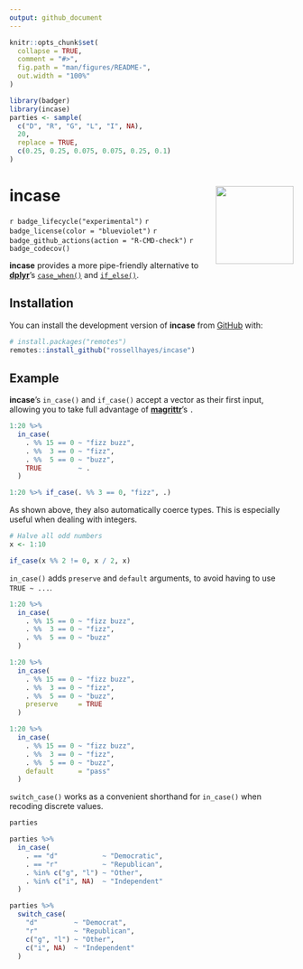 ```yaml
---
output: github_document
---
```


<!-- README.md is generated from README.Rmd. Please edit that file -->

```r
knitr::opts_chunk$set(
  collapse = TRUE,
  comment = "#>",
  fig.path = "man/figures/README-",
  out.width = "100%"
)

library(badger)
library(incase)
parties <- sample(
  c("D", "R", "G", "L", "I", NA),
  20,
  replace = TRUE,
  c(0.25, 0.25, 0.075, 0.075, 0.25, 0.1)
)
```

# incase <img src="man/figures/logo.png?raw=TRUE" align="right" height="138" />

<!-- badges: start -->
<!-- `r badge_cran_release(color = "brightgreen")` -->
`r badge_lifecycle("experimental")`
`r badge_license(color = "blueviolet")`
`r badge_github_actions(action = "R-CMD-check")`
`r badge_codecov()`
<!-- `r badge_dependencies()` -->
<!-- badges: end -->

**incase** provides a more pipe-friendly alternative to [**dplyr**](https://github.com/tidyverse/dplyr)'s [`case_when()`](https://dplyr.tidyverse.org/reference/case_when.html) and [`if_else()`](https://dplyr.tidyverse.org/reference/if_else.html).

## Installation

You can install the development version of **incase** from [GitHub](https://github.com/rossellhayes/incase) with:

``` r
# install.packages("remotes")
remotes::install_github("rossellhayes/incase")
```

## Example

**incase**'s `in_case()` and `if_case()` accept a vector as their first input, allowing you to take full advantage of [**magrittr**](https://github.com/tidyverse/magrittr)'s `.`

```r
1:20 %>%
  in_case(
    . %% 15 == 0 ~ "fizz buzz",
    . %%  3 == 0 ~ "fizz",
    . %%  5 == 0 ~ "buzz",
    TRUE         ~ .
  )

1:20 %>% if_case(. %% 3 == 0, "fizz", .)
```

As shown above, they also automatically coerce types.
This is especially useful when dealing with integers.

```r
# Halve all odd numbers
x <- 1:10

if_case(x %% 2 != 0, x / 2, x)
```

`in_case()` adds `preserve` and `default` arguments, to avoid having to use `TRUE ~ ...`.

```r
1:20 %>%
  in_case(
    . %% 15 == 0 ~ "fizz buzz",
    . %%  3 == 0 ~ "fizz",
    . %%  5 == 0 ~ "buzz"
  )

1:20 %>%
  in_case(
    . %% 15 == 0 ~ "fizz buzz",
    . %%  3 == 0 ~ "fizz",
    . %%  5 == 0 ~ "buzz",
    preserve     = TRUE
  )

1:20 %>%
  in_case(
    . %% 15 == 0 ~ "fizz buzz",
    . %%  3 == 0 ~ "fizz",
    . %%  5 == 0 ~ "buzz",
    default      = "pass"
  )
```

`switch_case()` works as a convenient shorthand for `in_case()` when recoding discrete values.

```r
parties

parties %>% 
  in_case(
    . == "d"           ~ "Democratic",
    . == "r"           ~ "Republican",
    . %in% c("g", "l") ~ "Other",
    . %in% c("i", NA)  ~ "Independent" 
  )

parties %>%
  switch_case(
    "d"         ~ "Democrat",
    "r"         ~ "Republican",
    c("g", "l") ~ "Other",
    c("i", NA)  ~ "Independent"
  )
```

